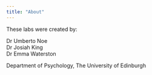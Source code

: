 ```yaml
---
title: "About"
---
```


These labs were created by:

Dr Umberto Noe  
Dr Josiah King  
Dr Emma Waterston  

Department of Psychology, The University of Edinburgh
